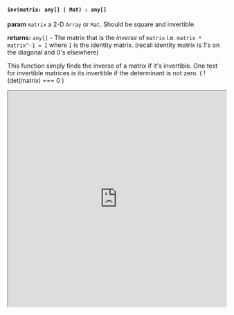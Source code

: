 


#### `inv(matrix: any[] | Mat) : any[]`

**param** `matrix` a 2-D `Array` or `Mat`. Should be square and invertible. 

**returns:** `any[]` - The matrix that is the *inverse* of `matrix` i.e. `matrix * matrix^-1 = I` where `I` is the identity matrix. (recall identity matrix is 1's on the diagonal and 0's elsewhere)

This function simply finds the inverse of a matrix if it's invertible. One test for invertible matrices is its invertible if the determinant is not zero. ( !(det(matrix) === 0 ) 


<iframe src="https://hlab.app/s/docs/inv_hbook"
    width="100%"
    height="500px"/>
